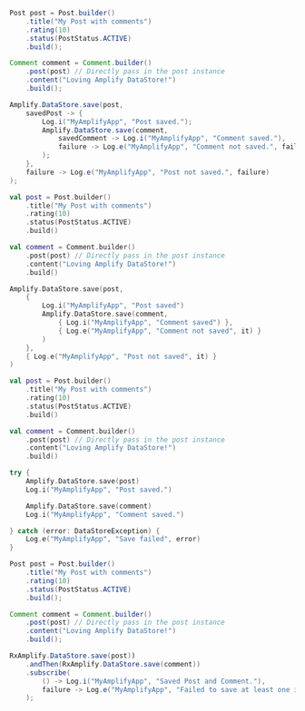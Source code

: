 <BlockSwitcher>
<CodeBlock name="Java">

```java
Post post = Post.builder()
    .title("My Post with comments")
    .rating(10)
    .status(PostStatus.ACTIVE)
    .build();

Comment comment = Comment.builder()
    .post(post) // Directly pass in the post instance
    .content("Loving Amplify DataStore!")
    .build();

Amplify.DataStore.save(post,
    savedPost -> {
        Log.i("MyAmplifyApp", "Post saved.");
        Amplify.DataStore.save(comment,
            savedComment -> Log.i("MyAmplifyApp", "Comment saved."),
            failure -> Log.e("MyAmplifyApp", "Comment not saved.", failure)
        );
    },
    failure -> Log.e("MyAmplifyApp", "Post not saved.", failure)
);
```

</CodeBlock>
<CodeBlock name="Kotlin - Callbacks">

```kotlin
val post = Post.builder()
    .title("My Post with comments")
    .rating(10)
    .status(PostStatus.ACTIVE)
    .build()

val comment = Comment.builder()
    .post(post) // Directly pass in the post instance
    .content("Loving Amplify DataStore!")
    .build()

Amplify.DataStore.save(post,
    {
        Log.i("MyAmplifyApp", "Post saved")
        Amplify.DataStore.save(comment,
            { Log.i("MyAmplifyApp", "Comment saved") },
            { Log.e("MyAmplifyApp", "Comment not saved", it) }
        )
    },
    { Log.e("MyAmplifyApp", "Post not saved", it) }
)
```

</CodeBlock>
<CodeBlock name="Kotlin - Coroutines (Beta)">

```kotlin
val post = Post.builder()
    .title("My Post with comments")
    .rating(10)
    .status(PostStatus.ACTIVE)
    .build()

val comment = Comment.builder()
    .post(post) // Directly pass in the post instance
    .content("Loving Amplify DataStore!")
    .build()

try {
    Amplify.DataStore.save(post)
    Log.i("MyAmplifyApp", "Post saved.")

    Amplify.DataStore.save(comment)
    Log.i("MyAmplifyApp", "Comment saved.")

} catch (error: DataStoreException) {
    Log.e("MyAmplifyApp", "Save failed", error)
}
```

</CodeBlock>
<CodeBlock name="RxJava">

```java
Post post = Post.builder()
    .title("My Post with comments")
    .rating(10)
    .status(PostStatus.ACTIVE)
    .build();

Comment comment = Comment.builder()
    .post(post) // Directly pass in the post instance
    .content("Loving Amplify DataStore!")
    .build();

RxAmplify.DataStore.save(post))
    .andThen(RxAmplify.DataStore.save(comment))
    .subscribe(
        () -> Log.i("MyAmplifyApp", "Saved Post and Comment."),
        failure -> Log.e("MyAmplifyApp", "Failed to save at least one item.", failure)
    );
```

</CodeBlock>
</BlockSwitcher>
